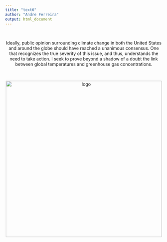 ```yaml
---
title: "text6"
author: "Andre Ferreira"
output: html_document
---
```


<br>

<center> Ideally, public opinion surrounding climate change in both the United States and 
around the globe should have reached a unanimous consensus. One that recognizes 
the true severity of this issue, and thus, understands the need to take action. 
I seek to prove beyond a shadow of a doubt the link between global temperatures 
and greenhouse gas concentrations. </center>

<br>

<center><img src = "Infographic_Impact_Climate_Change.png" alt = "logo" width = "500"></center>

